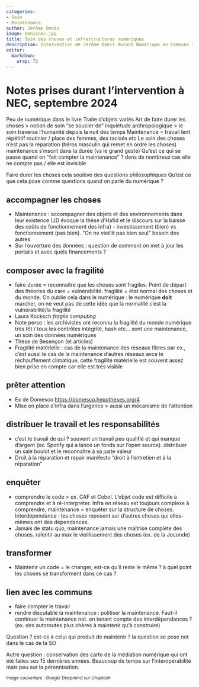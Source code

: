 ```yaml
---
categories:
- Soin
- Maintenance
author: Jérôme Denis
image: denisnec.jpg
title: Soin des choses et infrastructures numériques
description: Intervention de Jérôme Denis durant Numérique en Communs 2024
editor: 
  markdown: 
    wrap: 72
---
```


# Notes prises durant l'intervention à NEC, septembre 2024

Peu de numérique dans le livre Traite d'objets variés Art de faire durer
les choses \> notion de soin "se soucier de" Inquiétude anthropologique
\> le soin traverse l'humanité depuis la nuit des temps Maintenance =
travail lent répétitif routinier / place des femmes, des racisés etc Le
soin des choses n'est pas la réparation (héros masculin qui remet en
ordre les choses) maintenance s'inscrit dans la durée (vs le grand
geste) Qu'est ce qui se passe quand on "fait compter la maintenance" ?
dans de nombreux cas elle ne compte pas / elle est invisible

Faire durer les choses cela soulève des questions philosophiques Qu'est
ce que cela pose comme questions quand on parle du numérique ?

## accompagner les choses

-   Maintenance : accompagner des objets et des environnements dans leur
    existence (JD évoque la thèse d'Hafid et le discours sur la baisse
    des coûts de fonctionnement des infra) - investissement (bien) vs
    fonctionnement (pas bien). "On ne vieillit pas bien seul" besoin des
    autres
-   Sur l'ouverture des données : question de comment on met à jour les
    portails et avec quels financements ?

## composer avec la fragilité

-   faire durée = reconnaitre que les choses sont fragiles. Point de
    départ des théories du care = vulnérabilité. fragilité = état normal
    des choses et du monde. On oublie cela dans le numérique : le
    numérique **doit** marcher, on ne veut pas de cette idée que la
    normalité c'est la vulnérabilité/la fragilité
-   Laura Kocksch *fragile computing*
-   Note perso : les archivistes ont reconnu la fragilité du monde
    numérique très tôt / tous les contrôles intégrité, hash etc... sont
    une maintenance, un soin des données numériques
-   Thèse de Besençon (et articles)
-   Fragilité matérielle : cas de la maintenance des réseaux fibres par
    ex., c'est aussi le cas de la maintenance d'autres réseaux avce le
    réchauffement climatique. cette fragilité matérielle est souvent
    assez bien prise en compte car elle est très visible

## prêter attention

-   Ex de Domesco <https://domesco.hypotheses.org/4>
-   Mise en place d'infra dans l'urgence \> aussi un mécanisme de
    l'attention

## distribuer le travail et les responsabilités

-   c'est le travail de qui ? souvent un travail peu qualifié et qui
    manque d'argent (ex. Spotify qui a lancé un fonds sur l'open
    source). distribuer un sale boulot et le reconnaître à sa juste
    valeur
-   Droit à la réparation et repair manifesto "droit à l'entretien et à
    la réparation"

## enquêter

-   comprendre le code \> ex. CAF et Cobol. L'objet code est difficile à
    comprendre et à ré-interpréter. Infra en réseau est toujours
    complexe à comprendre, maintenance = enquêter sur la structure de
    choses. Interdépendance : les choses reposent sur d'autres choses
    qui elles-mêmes ont des dépendances.
-   Jamais de statu quo, maintenance jamais une maîtrise complète des
    choses. ralentir au max le vieillissement des choses (ex. de la
    Joconde)

## transformer

-   Maintenir un code = le changer, est-ce qu'il reste le même ? à quel
    point les choses se transforment dans ce cas ?

## lien avec les communs

-   faire compter le travail
-   rendre discutable la maintenance : politiser la maintenance. Faut-il
    continuer la maintenance not. en tenant compte des interdépendances
    ? (ex. des autoroutes plus chères à maintenir qu'à construire)

Question ? est-ce à celui qui produit de maintenir ? la question se pose
not dans le cas de la SO

Autre question : conservation des carto de la médiation numérique qui
ont été faites ses 15 dernières années. Beaucoup de temps sur
l'interopérabilité mais peu sur la pérennisation.

~*Image couverture : Google Deepmind sur Unsplash*~
